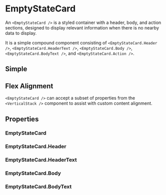 
<Meta of={EmptyStateCardStories} />

# EmptyStateCard

An `<EmptyStateCard />` is a styled container with a header, body, and action sections, designed to display relevant information when there is no nearby data to display.

It is a simple compound component consisting of `<EmptyStateCard.Header />`, `<EmptyStateCard.HeaderText />`, `<EmptyStateCard.Body />`, `<EmptyStateCard.BodyText />`, and `<EmptyStateCard.Action />`.

## Simple

<Canvas of={EmptyStateCardStories.Simple} />

## Flex Alignment

`<EmptyStateCard />` can accept a subset of properties from the `<VerticalStack />` component to assist with custom content alignment.

<Canvas of={EmptyStateCardStories.Flex} />

<Controls of={EmptyStateCardStories.Flex} />

## Properties

### EmptyStateCard

<ArgTypes of={EmptyStateCard} />

### EmptyStateCard.Header

<ArgTypes of={EmptyStateCard.Header} />

### EmptyStateCard.HeaderText

<ArgTypes of={EmptyStateCard.HeaderText} />

### EmptyStateCard.Body

<ArgTypes of={EmptyStateCard.Body} />

### EmptyStateCard.BodyText

<ArgTypes of={EmptyStateCard.BodyText} />
